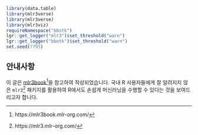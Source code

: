 ```r
library(data.table)
library(mlr3verse)
library(mlr3verse)
library(mlr3viz)
requireNamespace("bbotk")
lgr::get_logger("mlr3")$set_threshold("warn")
lgr::get_logger("bbotk")$set_threshold("warn")
set.seed(7795)
```

::: callout-important

## 안내사항
이 글은 [mlr3book](https://mlr3book.mlr-org.com/)[^_mlr3_setup-1]을 참고하여 작성되었습니다. 국내 R 사용자들에게 잘 알려지지 않은 `mlr3`[^_mlr3_setup-2] 패키지를 활용하여 R에서도 손쉽게 머신러닝을 수행할 수 있다는 것을 보여드리고자 합니다.
:::

[^_mlr3_setup-1]: https://mlr3book.mlr-org.com/

[^_mlr3_setup-2]: https://mlr3.mlr-org.com/
